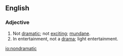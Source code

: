 ==English==

===Adjective===
{{en-adj}}
# Not [[dramatic]]; not [[exciting]]; [[mundane]].
# In entertainment, not a [[drama]]; light entertainment.

[[io:nondramatic]]